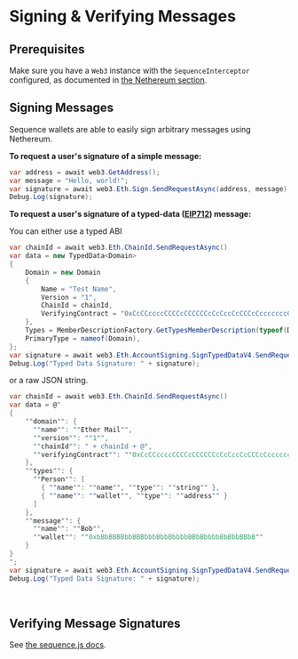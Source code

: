 
# Signing & Verifying Messages

## Prerequisites

Make sure you have a `Web3` instance with the `SequenceInterceptor` configured, as documented in [the Nethereum section](./nethereum).

## Signing Messages

Sequence wallets are able to easily sign arbitrary messages using Nethereum.

**To request a user's signature of a simple message:**

```csharp
var address = await web3.GetAddress();
var message = "Hello, world!";
var signature = await web3.Eth.Sign.SendRequestAsync(address, message);
Debug.Log(signature);
```

**To request a user's signature of a typed-data ([EIP712](https://eips.ethereum.org/EIPS/eip-712)) message:**

You can either use a typed ABI

```csharp
var chainId = await web3.Eth.ChainId.SendRequestAsync()
var data = new TypedData<Domain>
{
    Domain = new Domain
    {
        Name = "Test Name",
        Version = "1",
        ChainId = chainId,
        VerifyingContract = "0xCcCCccccCCCCcCCCCCCcCcCccCcCCCcCcccccccC"
    },
    Types = MemberDescriptionFactory.GetTypesMemberDescription(typeof(Domain)),
    PrimaryType = nameof(Domain),
};
var signature = await web3.Eth.AccountSigning.SignTypedDataV4.SendRequestAsync(data.ToJson());
Debug.Log("Typed Data Signature: " + signature);
```

or a raw JSON string.

```csharp
var chainId = await web3.Eth.ChainId.SendRequestAsync()
var data = @"
{
    ""domain"": {
      ""name"": ""Ether Mail"",
      ""version"": ""1"",
      ""chainId"": " + chainId + @",
      ""verifyingContract"": ""0xCcCCccccCCCCcCCCCCCcCcCccCcCCCcCcccccccC""
    },
    ""types"": {
      ""Person"": [
        { ""name"": ""name"", ""type"": ""string"" },
        { ""name"": ""wallet"", ""type"": ""address"" }
      ]
    },
    ""message"": {
      ""name"": ""Bob"",
      ""wallet"": ""0xbBbBBBBbbBBBbbbBbbBbbbbBBbBbbbbBbBbbBBbB""
    }
}
";
var signature = await web3.Eth.AccountSigning.SignTypedDataV4.SendRequestAsync(data.ToJson());
Debug.Log("Typed Data Signature: " + signature);
```

<br />

## Verifying Message Signatures

See [the sequence.js docs](http://localhost:3000/wallet/guides/sign-message).
